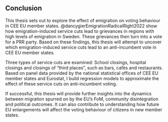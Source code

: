 ## Conclusion

This thesis sets out to explore the effect of emigration on voting behaviour in CEE EU member states. @dancygierEmigrationRadicalRight2022 show how emigration-induced service cuts lead to grievances in regions with high levels of emigration in Sweden. These grievances then turn into a vote for a PRR party. Based on these findings, this thesis will attempt to uncover which emigration-induced service cuts lead to an anti-incumbent vote in CEE EU member states.

Three types of service cuts are examined: School closings, hospital closings and closings of “third places”, such as bars, cafés and restaurants. Based on panel data provided by the national statistical offices of CEE EU member states and Eurostat, I build regression models to approximate the effect of these service cuts on anti-incumbent voting.

If successful, this thesis will provide further insights into the dynamics between migration spurred on by the EU's FoM, community disintegration and political outcomes. It can also contribute to understanding how future EU enlargements will affect the voting behaviour of citizens in new member states.
